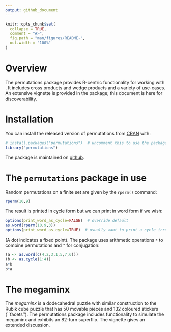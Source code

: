```yaml
---
output: github_document
---
```


<!-- README.md is generated from README.Rmd. Please edit that file -->

```r
knitr::opts_chunk$set(
  collapse = TRUE,
  comment = "#>",
  fig.path = "man/figures/README-",
  out.width = "100%"
)
```

# Overview

The permutations package provides R-centric functionality for working
with .  It includes cross products and wedge products and a variety of
use-cases.  An extensive vignette is provided in the package; this
document is here for discoverability.


# Installation

You can install the released version of permutations from [CRAN](https://CRAN.R-project.org) with:

```r
# install.packages("permutations")  # uncomment this to use the package
library("permutations")
```

The package is maintained on
[github](https://github.com/RobinHankin/permutations).	

# The ```permutations``` package in use

Random permutations on a finite set are given by the ```rperm()``` command:

```r
rperm(10,9)
```

The result is printed in cycle form but we can print in word form if we wish:

```r
options(print_word_as_cycle=FALSE)  # override default
as.word(rperm(10,9,3))
options(print_word_as_cycle=TRUE)  # usually want to print a cycle irregardless
```

(A dot indicates a fixed point).  The package uses arithmetic
operations ```*``` to combine permutations and ```^``` for
conjugation:

```r
(a <- as.word(c(4,2,3,1,5,7,6)))
(b <- as.cycle(1:4))
a*b
b*a
```

# The megaminx

The *megaminx* is a dodecahedral puzzle with similar construction to
the Rubik cube puzzle that has 50 movable pieces and 132 coloured
stickers (``facets'').  The permutations package includes
functionality to simulate the megaminx and exhibits an 82-turn
superflip.  The vignette gives an extended discussion.
